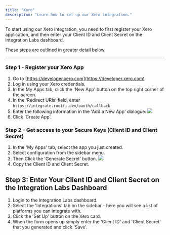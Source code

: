 ```yaml
---
title: "Xero"
description: "Learn how to set up our Xero integration."
---
```


To start using our Xero integration, you need to first register your Xero application, and then enter your Client ID and Client Secret on the Integration Labs dashboard.

These steps are outlined in greater detail below.

---

### Step 1 - Register your Xero App

1. Go to [https://developer.xero.com](https://developer.xero.com)
2. Log in using your Xero credentials.
3. In the My Apps tab, click the 'New App' button on the top right corner of the screen.
4. In the ‘Redirect URIs’ field, enter `https://integrate.rootfi.dev/oauth/callback`
5. Enter the following information in the 'Add a New App' dialogue:
   ![](/images/b587acd-image.png)
6. Click 'Create App'.

### Step 2 - Get access to your Secure Keys (Client ID and Client Secret)

1. In the 'My Apps' tab, select the app you just created.
2. Select configuration from the sidebar menu.
3. Then Click the 'Generate Secret' button.
   ![](/images/image1.png)
4. Copy the Client ID and Client Secret.

## Step 3: Enter Your Client ID and Client Secret on the Integration Labs Dashboard

1. Login to the Integration Labs dashboard.
2. Select the 'Integrations' tab on the sidebar - here you will see a list of platforms you can integrate with.
3. Click the 'Set Up' button on the Xero card.
4. When the form opens up simply enter the 'Client ID' and 'Client Secret' that you generated and click 'Save'.
